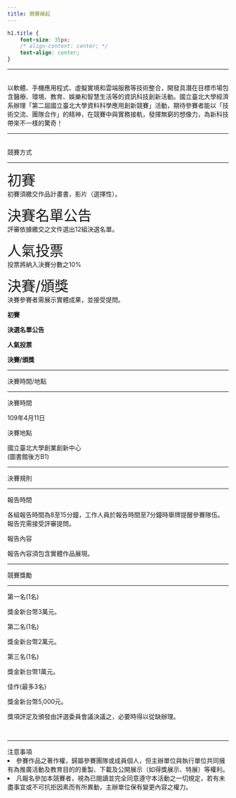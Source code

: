 ```yaml
---
title: 競賽緣起
---
```

```css
h1.title {
    font-size: 35px;
    /* align-content: center; */
    text-align: center;
}
```

___

<div class="divborder">

<p class="paragraph">
<br>
以軟體、手機應用程式、虛擬實境和雲端服務等技術整合，開發具潛在目標市場包含醫療、環境、教育、娛樂和智慧生活等的資訊科技創新活動。國立臺北大學經濟系辦理「第二屆國立臺北大學資料科學應用創新競賽」活動，期待參賽者能以「技術交流、團隊合作」的精神，在競賽中與實務接軌，發揮無窮的想像力，為新科技帶來不一樣的驚奇！
</p>

</div>

___

<br>
  <div class="title" >競賽方式</div>

___

<div id="timelineL">
<p>
<font size="6">初賽</font>
<br>
初賽須繳交作品計畫書，影片（選擇性）。
</p>
<p>
<font size="6">決賽名單公告</font>
<br>
評審依據繳交之文件選出12組決選名單。
</p>

<p>
<font size="6">人氣投票</font>
<br>
投票將納入決賽分數之10%
</p>
<p>
<font size="6">決賽/頒獎</font>
<br>
決賽參賽者需展示實體成果，並接受提問。
<br>
</p>
</div>



<div id="timelineR" class="vtl">
<div class="ewrap">
<div class="event">
<strong class="text">初賽</strong>
</div>
</div>
<div class="ewrap">
<div class="event">
<strong class="text">決選名單公告</strong>
</div>
</div>
<div class="ewrap">
<div class="event">
<strong class="text">人氣投票</strong>
</div>
</div>
<div class="ewrap">
<div class="event">
<strong class="text">決賽/頒獎</strong>
</div>
</div>
</div>

<div style="clear:both;"></div>

___
<div class="title"> 決賽時間/地點 </div>
___

<div class="divborder2">
<font class="highlight"> 決賽時間 </font>
<p class="paragraph">
  109年4月11日
</p>

<font class="highlight"> 決賽地點 </font>
<p class="paragraph">
  國立臺北大學創業創新中心<br>(圖書館後方B1) 
</p>

</div>

___

<div class="title"> 決賽規則 </div>

___

<div class="divborder2">
<font class="highlight"> 報告時間 </font>
<p class="paragraph">
各組報告時間為8至15分鐘，工作人員於報告時間至7分鐘時舉牌提醒參賽隊伍。
報告完需接受評審提問。
</p>

<font class="highlight"> 報告內容 </font>
<p class="paragraph">
報告內容須包含實體作品展現。
</p>
</div>

___

<div class="title"> 競賽獎勵 </div>

___

<div class="divborder2">
<font class="highlight"> 第一名(1名) </font>
<p class="paragraph">
獎金新台幣3萬元。
</p>

<font class="highlight"> 第二名(1名) </font>
<p class="paragraph">
獎金新台幣2萬元。
</p>
<font class="highlight"> 第三名(1名) </font>
<p class="paragraph">
獎金新台幣1萬元。
</p>

<font class="highlight"> 佳作(最多3名) </font>
<p class="paragraph">
獎金新台幣5,000元。
</p>
獎項評定及頒發由評選委員會議決議之，必要時得以從缺辦理。
</div>

<br>

___

<div class="title"> 注意事項 </div>

<li>
參賽作品之著作權，歸屬參賽團隊或成員個人，但主辦單位與執行單位共同擁有為推廣活動及教育目的的重製、下載及公開展示（如得獎展示、特展）等權利。
</li>
<li>
凡報名參加本競賽者，視為已閱讀並完全同意遵守本活動之一切規定，若有未盡事宜或不可抗拒因素而有所異動，主辦單位保有變更內容之權力。
</li>
<br>